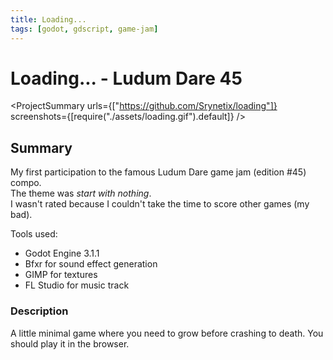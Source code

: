 ```yaml
---
title: Loading...
tags: [godot, gdscript, game-jam]
---
```


<Back name="Projects" link="../../" />

# Loading... - Ludum Dare 45

<ProjectSummary
  urls={["https://github.com/Srynetix/loading"]}
  screenshots={[require("./assets/loading.gif").default]}
/>

## Summary

My first participation to the famous <ELink href="https://ldjam.com/events/ludum-dare/45/">Ludum Dare game jam (edition #45)</ELink> compo.  
The theme was _start with nothing_.  
I wasn't rated because I couldn't take the time to score other games (my bad).

Tools used:

- Godot Engine 3.1.1
- Bfxr for sound effect generation
- GIMP for textures
- FL Studio for music track

### Description

A little minimal game where you need to grow before crashing to death. You should play it in the browser.
